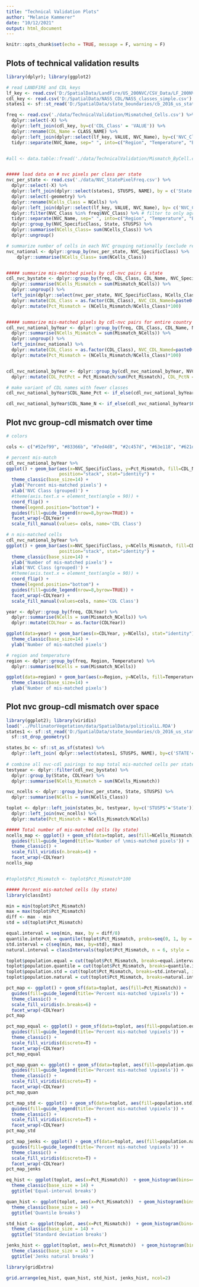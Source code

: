 ```yaml
---
title: "Technical Validation Plots"
author: "Melanie Kammerer"
date: "10/12/2021"
output: html_document
---
```


```r
knitr::opts_chunk$set(echo = TRUE, message = F, warning = F)
```

## Plots of technical validation results

```r
library(dplyr); library(ggplot2)

# read LANDFIRE and CDL keys
lf_key <- read.csv('D:/SpatialData/LandFire/US_200NVC/CSV_Data/LF_200NVC_05142020.csv')
cdl_key <- read.csv('D:/SpatialData/NASS_CDL/NASS_classes_simple.csv')
states1 <- sf::st_read('D:/SpatialData/state_boundaries/cb_2016_us_state_500k.shp') 

freq <- read.csv('./data/TechnicalValidation/Mismatched_Cells.csv') %>%
  dplyr::select(-X) %>%
  dplyr::left_join(cdl_key, by=c('CDL_Class' = 'VALUE')) %>%
  dplyr::rename(CDL_Name = CLASS_NAME) %>%
  dplyr::left_join(dplyr::select(lf_key, VALUE, NVC_Name), by=c('NVC_Class' = 'VALUE')) %>%
  tidyr::separate(NVC_Name, sep=" ", into=c("Region", "Temperature", "Biome", "NVC_SpecificClass"), remove=F, extra='merge')


#all <- data.table::fread('./data/TechnicalValidation/Mismatch_ByCell.csv') # this file is not updated from Atlas. # it is too large to version control. 


##### load data on # nvc pixels per class per state
nvc_per_state <- read.csv('./data/NVC_StatePixelFreq.csv') %>%
  dplyr::select(-X) %>%
  dplyr::left_join(dplyr::select(states1, STUSPS, NAME), by = c('State'='NAME')) %>%
  dplyr::select(-geometry) %>%
  dplyr::rename(NCells_Class = NCells) %>%
  dplyr::left_join(dplyr::select(lf_key, VALUE, NVC_Name), by= c('NVC_Class'= 'VALUE')) %>% # add landfire class names
  dplyr::filter(NVC_Class %in% freq$NVC_Class) %>% # filter to only agriculture classes
  tidyr::separate(NVC_Name, sep=" ", into=c("Region", "Temperature", "Biome", "NVC_SpecificClass"), remove=F, extra='merge') %>% # create grouped NVC name (removes east/west and warm/cool designations)
  dplyr::group_by(NVC_SpecificClass, State, STUSPS) %>%
  dplyr::summarise(NCells_Class= sum(NCells_Class)) %>%
  dplyr::ungroup()

# summarize number of cells in each NVC grouping nationally (exclude region and temperature)
nvc_national <- dplyr::group_by(nvc_per_state, NVC_SpecificClass) %>%
    dplyr::summarise(NCells_Class= sum(NCells_Class))


##### summarize mis-matched pixels by cdl-nvc pairs & state
cdl_nvc_bystate <- dplyr::group_by(freq, CDL_Class, CDL_Name, NVC_SpecificClass, CDLYear, State) %>%
  dplyr::summarise(NCells_Mismatch = sum(Mismatch_NCells)) %>%
  dplyr::ungroup() %>%
  left_join(dplyr::select(nvc_per_state, NVC_SpecificClass, NCells_Class, STUSPS), by=c('NVC_SpecificClass', 'State'='STUSPS')) %>%
  dplyr::mutate(CDL_Class = as.factor(CDL_Class), NVC_CDL_Named=paste0(NVC_SpecificClass, "_", CDL_Name)) %>%
  dplyr::mutate(Pct_Mismatch = (NCells_Mismatch/NCells_Class)*100)


##### summarize mis-matched pixels by cdl-nvc pairs for entire country
cdl_nvc_national_byYear <- dplyr::group_by(freq, CDL_Class, CDL_Name, NVC_SpecificClass, CDLYear) %>%
  dplyr::summarise(NCells_Mismatch = sum(Mismatch_NCells)) %>%
  dplyr::ungroup() %>%
  left_join(nvc_national) %>%
  dplyr::mutate(CDL_Class = as.factor(CDL_Class), NVC_CDL_Named=paste0(NVC_SpecificClass, "_", CDL_Name)) %>%
  dplyr::mutate(Pct_Mismatch = (NCells_Mismatch/NCells_Class)*100)


cdl_nvc_national_byYear <- dplyr::group_by(cdl_nvc_national_byYear, NVC_SpecificClass, CDLYear) %>%
  dplyr::mutate(CDL_PctPct = Pct_Mismatch/sum(Pct_Mismatch), CDL_PctN = NCells_Mismatch/sum(NCells_Mismatch))

# make variant of CDL names with fewer classes
cdl_nvc_national_byYear$CDL_Name_Pct <- if_else(cdl_nvc_national_byYear$CDL_PctPct < 0.1, 'Other', cdl_nvc_national_byYear$CDL_Name)

cdl_nvc_national_byYear$CDL_Name_N <- if_else(cdl_nvc_national_byYear$CDL_PctN < 0.1, 'Other', cdl_nvc_national_byYear$CDL_Name)
```

## Plot nvc group-cdl mismatch over time
```r
# colors

cols <- c("#52ef99", "#83366b", "#7ed4d8", "#2c457d", "#63e118", "#621da6", "#bbe272", "#ef66f0", "#155126", "#ff6b97", "#2f937a", "#f24219", "#709f0f", "#1288da", "#e9b7e3", "#8270f6", "#f8d147", "#783019", "#fd8f2f", "#4f462f", "#BEBEBE", "#808080", "#151515")

# percent mis-match
cdl_nvc_national_byYear %>%
ggplot() + geom_bar(aes(x=NVC_SpecificClass, y=Pct_Mismatch, fill=CDL_Name_Pct), 
                    position="stack", stat="identity") +
  theme_classic(base_size=14) +
  ylab('Percent mis-matched pixels') +
  xlab('NVC Class (grouped)') +
  #theme(axis.text.x = element_text(angle = 90)) +
  coord_flip() +
  theme(legend.position="bottom") +
  guides(fill=guide_legend(nrow=8,byrow=TRUE)) +
  facet_wrap(~CDLYear) +
  scale_fill_manual(values= cols, name='CDL Class')

# n mis-matched cells
cdl_nvc_national_byYear %>%
ggplot() + geom_bar(aes(x=NVC_SpecificClass, y=NCells_Mismatch, fill=CDL_Name_N), 
                    position="stack", stat="identity") +
  theme_classic(base_size=14) +
  ylab('Number of mis-matched pixels') +
  xlab('NVC Class (grouped)') +
  #theme(axis.text.x = element_text(angle = 90)) +
  coord_flip() +
  theme(legend.position="bottom") +
  guides(fill=guide_legend(nrow=8,byrow=TRUE)) +
  facet_wrap(~CDLYear) +
  scale_fill_manual(values=cols, name='CDL Class')
```

```r

year <- dplyr::group_by(freq, CDLYear) %>%
  dplyr::summarise(NCells = sum(Mismatch_NCells)) %>%
  dplyr::mutate(CDLYear = as.factor(CDLYear))

ggplot(data=year) + geom_bar(aes(x=CDLYear, y=NCells), stat="identity") +
  theme_classic(base_size=14) +
  ylab('Number of mis-matched pixels')

# region and temperature
region <- dplyr::group_by(freq, Region, Temperature) %>%
  dplyr::summarise(NCells = sum(Mismatch_NCells))

ggplot(data=region) + geom_bar(aes(x=Region, y=NCells, fill=Temperature), stat="identity") +
  theme_classic(base_size=14) +
  ylab('Number of mis-matched pixels')

```

## Plot nvc group-cdl mismatch over space
```r
library(ggplot2); library(viridis)
load('../PollinatorVegetation/data/SpatialData/politicalLL.RDA')
states1 <- sf::st_read('D:/SpatialData/state_boundaries/cb_2016_us_state_500k.shp') %>%
  sf::st_drop_geometry()

states_bc <- sf::st_as_sf(states) %>%
  dplyr::left_join( dplyr::select(states1, STUSPS, NAME), by=c('STATE'='NAME'))
  
# combine all nvc-cdl pairings to map total mis-matched cells per state
testyear <- dplyr::filter(cdl_nvc_bystate) %>%
  dplyr::group_by(State, CDLYear) %>%
  dplyr::summarise(NCells_Mismatch = sum(NCells_Mismatch))

nvc_ncells <- dplyr::group_by(nvc_per_state, State, STUSPS) %>%
  dplyr::summarise(NCells = sum(NCells_Class))

toplot <- dplyr::left_join(states_bc, testyear, by=c('STUSPS'='State')) %>%
  dplyr::left_join(nvc_ncells) %>%
  dplyr::mutate(Pct_Mismatch = NCells_Mismatch/NCells)

##### Total number of mis-matched cells (by state)
ncells_map <- ggplot() + geom_sf(data=toplot, aes(fill=NCells_Mismatch)) +  
  guides(fill=guide_legend(title='Number of \nmis-matched pixels')) +
  theme_classic() + 
  scale_fill_viridis(n.breaks=6) +
  facet_wrap(~CDLYear)
ncells_map


#toplot$Pct_Mismatch <- toplot$Pct_Mismatch*100

##### Percent mis-matched cells (by state)
library(classInt)

min = min(toplot$Pct_Mismatch)
max = max(toplot$Pct_Mismatch)
diff <- max - min
std = sd(toplot$Pct_Mismatch)

equal.interval = seq(min, max, by = diff/8)
quantile.interval = quantile(toplot$Pct_Mismatch, probs=seq(0, 1, by = 1/6))
std.interval = c(seq(min, max, by=std), max)
natural.interval = classIntervals(toplot$Pct_Mismatch, n = 6, style = 'jenks')$brks

toplot$population.equal = cut(toplot$Pct_Mismatch, breaks=equal.interval, include.lowest = TRUE)
toplot$population.quantile = cut(toplot$Pct_Mismatch, breaks=quantile.interval, include.lowest = TRUE)
toplot$population.std = cut(toplot$Pct_Mismatch, breaks=std.interval, include.lowest = TRUE)
toplot$population.natural = cut(toplot$Pct_Mismatch, breaks=natural.interval, include.lowest = TRUE)

pct_map <- ggplot() + geom_sf(data=toplot, aes(fill=Pct_Mismatch)) +  
  guides(fill=guide_legend(title='Percent mis-matched \npixels')) +
  theme_classic() + 
  scale_fill_viridis(n.breaks=6) +
  facet_wrap(~CDLYear)
pct_map

pct_map_equal <- ggplot() + geom_sf(data=toplot, aes(fill=population.equal)) +  
  guides(fill=guide_legend(title='Percent mis-matched \npixels')) +
  theme_classic() + 
  scale_fill_viridis(discrete=T) +
  facet_wrap(~CDLYear)
pct_map_equal

pct_map_quan <- ggplot() + geom_sf(data=toplot, aes(fill=population.quantile)) +  
  guides(fill=guide_legend(title='Percent mis-matched \npixels')) +
  theme_classic() + 
  scale_fill_viridis(discrete=T) +
  facet_wrap(~CDLYear)
pct_map_quan

pct_map_std <- ggplot() + geom_sf(data=toplot, aes(fill=population.std)) +  
  guides(fill=guide_legend(title='Percent mis-matched \npixels')) +
  theme_classic() + 
  scale_fill_viridis(discrete=T) +
  facet_wrap(~CDLYear)
pct_map_std

pct_map_jenks <- ggplot() + geom_sf(data=toplot, aes(fill=population.natural)) +  
  guides(fill=guide_legend(title='Percent mis-matched \npixels')) +
  theme_classic() + 
  scale_fill_viridis(discrete=T) +
  facet_wrap(~CDLYear)
pct_map_jenks

```
```r

eq_hist <- ggplot(toplot, aes(x=Pct_Mismatch))  + geom_histogram(bins=40) + geom_vline(xintercept=equal.interval, col='blue') +
  theme_classic(base_size = 14) +
  ggtitle('Equal-interval breaks')

quan_hist <- ggplot(toplot, aes(x=Pct_Mismatch))  + geom_histogram(bins=40) + geom_vline(xintercept=quantile.interval, col='blue') +
  theme_classic(base_size = 14) +
  ggtitle('Quantile breaks')

std_hist <- ggplot(toplot, aes(x=Pct_Mismatch))  + geom_histogram(bins=40) + geom_vline(xintercept=std.interval, col='blue') +
  theme_classic(base_size = 14) +
  ggtitle('Standard deviation breaks')

jenks_hist <- ggplot(toplot, aes(x=Pct_Mismatch))  + geom_histogram(bins=40) + geom_vline(xintercept=natural.interval, col='blue') +
  theme_classic(base_size = 14) +
  ggtitle('Jenks natural breaks')

library(gridExtra)

grid.arrange(eq_hist, quan_hist, std_hist, jenks_hist, ncol=2)
```
